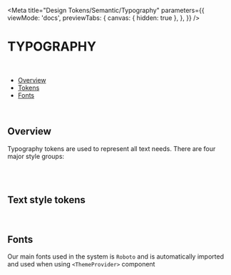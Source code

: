 
<Meta
  title="Design Tokens/Semantic/Typography"
  parameters={{
    viewMode: 'docs',
    previewTabs: {
      canvas: { hidden: true },
    },
  }}
/>

# TYPOGRAPHY

<br />

- [Overview](#overview)
- [Tokens](#tokens)
- [Fonts](#fonts)

<br />

## Overview

Typography tokens are used to represent all text needs. There are four major style groups:

<br />

<TypographyOverviewShowcase />

<br />

## Text style tokens

<TypographyTokensShowcase />

<br />

## Fonts

Our main fonts used in the system is `Roboto` and is automatically imported and used when using `<ThemeProvider>` component
